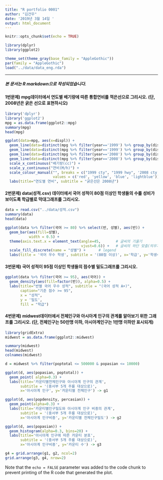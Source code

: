 ```yaml
---
title: "R portfolio 0001"
author: "김건우"
date: '2019년 3월 14일 '
output: html_document
---
```


```r
knitr::opts_chunk$set(echo = TRUE)
```
```r
library(dplyr)
library(ggplot2)

theme_set(theme_gray(base_family = "AppleGothic"))
par(family = "AppleGothic")
load("../data/data_eng.rda")

```

----
##### 본 문서는 R markdown으로 작성되었습니다.



#### 1번문제) mpg데이터에서 연도별 배기량에 따른 통합연비를 꺽은선으로 그리시오. (단, 2008년은 굵은 선으로 표현하시오)


```r

library('dplyr')
library('ggplot2')
mpg = as.data.frame(ggplot2::mpg)
summary(mpg)
head(mpg)

ggplot(data=mpg, aes(x=displ)) +
  geom_line(data=distinct(mpg %>% filter(year=='1999') %>% group_by(displ) %>% summarise(cty = mean(cty))), aes(y=cty, color='1999 cty')) +
  geom_line(data=distinct(mpg %>% filter(year=='1999') %>% group_by(displ) %>% summarise(hwy = mean(hwy))), aes(y=hwy, color='1999 hwy')) +
  geom_line(data=distinct(mpg %>% filter(year=='2008') %>% group_by(displ) %>% summarise(cty = mean(cty))), aes(y=cty, color='2008 cty'), size=1) +
  geom_line(data=distinct(mpg %>% filter(year=='2008') %>% group_by(displ) %>% summarise(hwy = mean(hwy))), aes(y=hwy, color='2008 hwy'), size=1) +
  scale_x_continuous("배기량(cc)") +
  scale_y_continuous("연비(M/h)") + 
  scale_colour_manual("", breaks = c("1999 cty", "1999 hwy", '2008 cty', '2008 hwy'),
                      values = c('red', 'yellow', 'blue', 'lightblue')) +
  labs(title="연도별 연비", subtitle = "굵은선은 2008년")

```




#### 2번문제) data(성적.csv) 데이터에서 국어 성적이 80점 이상인 학생들의 수를 성비가 보이도록 학급별로 막대그래프를 그리시오.

```r
data = read.csv("../data/성적.csv")
summary(data)
head(data)

ggplot(data %>% filter(국어 >= 80) %>% select(반, 성별), aes(반)) +
  geom_bar(aes(fill=성별),
           width = 0.5) +
  theme(axis.text.x = element_text(angle=45,       # 글씨의 기울기
                                   vjust=0.6)) +   # 글씨의 하단 맞춤(띄우기)
  scale_fill_discrete(name = "성별") +      # legend
  labs(title = '국어 우수 학생', subtitle = '(80점 이상)', x='학급', y='학생수')
```




#### 3번문제) 국어 성적이 95점 이상인 학생들의 점수별 밀도그래프를 그리시오.

```r
ggplot(data %>% filter(국어 >= 95), aes(국어)) +
  geom_density(aes(fill=factor(반)), alpha=0.5) +
  labs(title="반별 국어 우수 성적", subtitle = "(국어 성적 A+)",
       caption="기준 점수 >= 95",
       x = "성적",
       y = '밀도',
       fill = "학급")
```





#### 4번문제) midwest데이터에서 전체인구와 아시아계 인구의 관계를 알아보기 위한 그래프를 그리시오. (단, 전체인구는 50만명 이하, 아시아계인구는 1만명 이하만 표시되게)



```r
library(gridExtra)
midwest = as.data.frame(ggplot2::midwest)

summary(midwest)
head(midwest)
colnames(midwest)

d = midwest %>% filter(poptotal <= 500000 & popasian <= 10000)

ggplot(d, aes(popasian, poptotal)) +
  geom_point( alpha=0.3) +
  labs(title='카운티별전체인구와 아시아계 인구의 관계', 
       subtitle = '(중서부 5개 주를 대상으로)',
       x='아시아계 인구', y='카운티별 전체인구') -> g1

ggplot(d, aes(popdensity, percasian)) +
  geom_point(alpha=0.3) +
  labs(title='카운티별인구밀도와 아시아계 인구 비중의 관계', 
       subtitle = '(중서부 5개 주를 대상으로)',
       x='아시아계 인구비중', y='카운티별 전체인구밀도') -> g2

ggplot(d, aes(popasian)) +
  geom_histogram(alpha=0.3, bins=20) +
  labs(title='아시아계 인구에 따른 카운티 분포', 
       subtitle = '(중서부 5개 주를 대상으로)',
       x='아시아계 인구비중', y='카운티 수') -> g3

g4 = grid.arrange(g1, g2, ncol=2)
grid.arrange(g3, g4, nrow=2)
```


Note that the `echo = FALSE` parameter was added to the code chunk to prevent printing of the R code that generated the plot.
